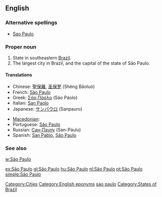 {{also|Sao Paulo}}
==English==
{{wikipedia}}

===Alternative spellings===
* [[Sao Paulo]]

===Proper noun===
{{en-proper noun|sg=[[São]] [[Paulo]]}}

# State in southeastern [[Brazil]].
# The largest city in Brazil, and the capital of the state of São Paulo.

====Translations====
{{trans-top|state in Brazil}}
* Chinese: [[聖保羅]], [[圣保罗]] (Shèng Bǎoluó)
* French: [[#French|São Paulo]]
* Greek: [[Σάο Πάολο]] (Sáo Páolo)
* Italian: [[San Paolo]]
* Japanese: [[サンパウロ]] (Sanpauro)
{{trans-mid}}
* [[Macedonian]]: {{t|mk|Сао Паоло|tr=Sáo Páolo|sc=Cyrl}}
* Portuguese: [[#Portuguese|São Paulo]]
* Russian: [[Сан-Паулу]] (San-Páulu)
* Spanish: [[San Pablo]], [[#Spanish|São Paulo]]
{{trans-bottom}}

===See also===
[[w:São Paulo]]

[[Category:Cities]]
[[Category:English eponyms]]
[[Category:English words spelled with diacritics|sao paulo]]
[[Category:States of Brazil]]

[[es:São Paulo]]
[[gl:São Paulo]]
[[hu:São Paulo]]
[[nl:São Paulo]]
[[pt:São Paulo]]
[[simple:São Paulo]]